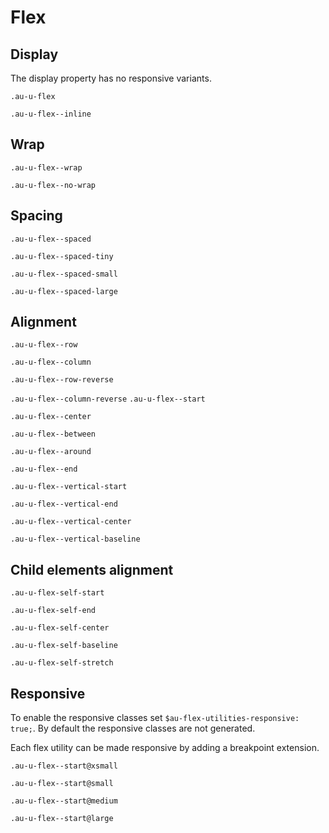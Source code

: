 
<Meta title="Utilities/Flex" />

<style>{`
  .sbdocs-p,
  .sbdocs-ul,
  .sbdocs-li,
  .sbdocs-p code {
    font-weight: 400;
    font-size: 1.6rem;
  }

  .sbdocs-a {
    display: inline-flex;
    align-items: center;
    font-family: var(--au-font);
    transition: color var(--au-transition), text-decoration var(--au-transition);
    font-weight: var(--au-regular);
    text-decoration: underline;
    text-decoration-color: var(--au-blue-300);
    color: var(--au-blue-700);
  }

  .sbdocs-a:visited {
    color: var(--au-blue-700);
  }

  .sbdocs-a:hover,
  .sbdocs-a:focus {
    color: var(--au-blue-900);
    text-decoration-color: var(--au-blue-200);
  }

  .sbdocs-a:focus {
    outline: var(--au-outline);
    outline-offset: var(--au-outline-offset);
  }

  code {
    font-family: courier, monospace;
  }

  .os-content {
    background-color: var(--au-gray-100);
  }
`}</style>

# Flex

## Display

The display property has no responsive variants.

`.au-u-flex`

`.au-u-flex--inline`

## Wrap

`.au-u-flex--wrap`

`.au-u-flex--no-wrap`

## Spacing

`.au-u-flex--spaced`

`.au-u-flex--spaced-tiny`

`.au-u-flex--spaced-small`

`.au-u-flex--spaced-large`

## Alignment

`.au-u-flex--row`

`.au-u-flex--column`

`.au-u-flex--row-reverse`

`.au-u-flex--column-reverse`
`.au-u-flex--start`

`.au-u-flex--center`

`.au-u-flex--between`

`.au-u-flex--around`

`.au-u-flex--end`

`.au-u-flex--vertical-start`

`.au-u-flex--vertical-end`

`.au-u-flex--vertical-center`

`.au-u-flex--vertical-baseline`

## Child elements alignment

`.au-u-flex-self-start`

`.au-u-flex-self-end `

`.au-u-flex-self-center `

`.au-u-flex-self-baseline`

`.au-u-flex-self-stretch`

## Responsive

To enable the responsive classes set `$au-flex-utilities-responsive: true;`. By default the responsive classes are not generated.

Each flex utility can be made responsive by adding a breakpoint extension.

`.au-u-flex--start@xsmall`

`.au-u-flex--start@small`

`.au-u-flex--start@medium`

`.au-u-flex--start@large`
